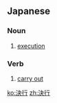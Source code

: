 ==Japanese==
{{ja-kanjitab|けつ|k1=けっ|こう|yomi=on}}

===Noun===
{{ja-noun|けっこう}}
# [[execution]]
#: {{ja-usex|野党はデモ'''決行'''を宣言した。|やとう は デモ '''けっこう''' を せんげん した。|The opposition party declared to go on with the '''execution''' of the strike.}}

===Verb===
{{ja-verb-suru|けっこう}}

# [[carry out]]

[[ko:決行]]
[[zh:決行]]